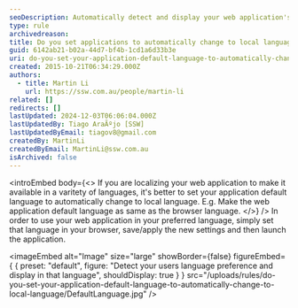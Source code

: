 ```yaml
---
seoDescription: Automatically detect and display your web application's language preference to cater to users' diverse linguistic needs.
type: rule
archivedreason:
title: Do you set applications to automatically change to local language?
guid: 6142ab21-b02a-44d7-bf4b-1cd1a6d33b3e
uri: do-you-set-your-application-default-language-to-automatically-change-to-local-language
created: 2015-10-21T06:34:29.000Z
authors:
  - title: Martin Li
    url: https://ssw.com.au/people/martin-li
related: []
redirects: []
lastUpdated: 2024-12-03T06:06:04.000Z
lastUpdatedBy: Tiago AraÃºjo [SSW]
lastUpdatedByEmail: tiagov8@gmail.com
createdBy: MartinLi
createdByEmail: MartinLi@ssw.com.au
isArchived: false
---
```


<introEmbed
  body={<>
If you are localizing your web application to make it available in a varitety of languages, it's better to set your application default language to automatically change to local language. E.g. Make the web application default language as same as the browser language.
  </>}
/>
In order to use your web application in your preferred language, simply set that language in your browser, save/apply the new settings and then launch the application.


<imageEmbed
  alt="Image"
  size="large"
  showBorder={false}
  figureEmbed={ {
    preset: "default",
    figure: "Detect your users language preference and display in that language",
    shouldDisplay: true
  } }
  src="/uploads/rules/do-you-set-your-application-default-language-to-automatically-change-to-local-language/DefaultLanguage.jpg"
/>
